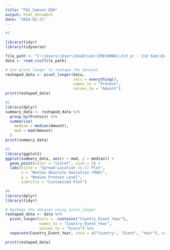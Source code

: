 ---
title: "FA2_Samson_EDA"
output: html_document
date: "2024-02-21"
---

```{r }
#1

library(tidyr)
library(tidyverse)

file_path <- "C:\\Users\\User\\OneDrive\\FRESHMAN\\3rd yr - 2nd Sem\\Data Analysis\\cytof_one_experiment.csv"
data <- read.csv(file_path)

# Use pivot_longer to reshape the dataset
reshaped_data <- pivot_longer(data, 
                              cols = everything(),  
                              names_to = "Protein", 
                              values_to = "Amount")
print(reshaped_data)

#2
library(dplyr)
summary_data <- reshaped_data %>%
  group_by(Protein) %>%
  summarise(
    median = median(Amount),
    mad = mad(Amount)
  )
print(summary_data)

#3
library(ggplot2)
ggplot(summary_data, aes(x = mad, y = median)) +
  geom_point(color = "violet", size = 3) +  
  labs(title = "Spread-Location (s-l) Plot",
       x = "Median Absolute Deviation (MAD)",
       y = "Median Protein Level",
       subtitle = "Customized Plot") 

#4
library(dplyr)
library(tidyr)

# Reshape the dataset using pivot_longer
reshaped_data <- data %>%
  pivot_longer(cols = -contains("Country_Event_Year"),
               names_to = "Country_Event_Year",
               values_to = "Score") %>%
  separate(Country_Event_Year, into = c("Country", "Event", "Year"), sep = "_")

print(reshaped_data)


```


